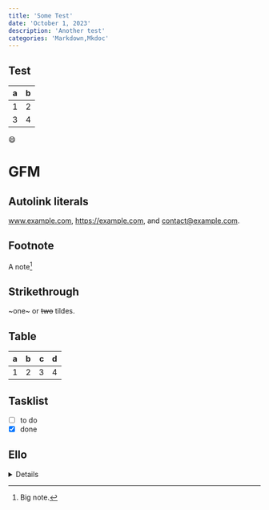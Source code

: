 ```yaml
---
title: 'Some Test'
date: 'October 1, 2023'
description: 'Another test'
categories: 'Markdown,Mkdoc'
---
```


## Test

| a | b |
|---|---|
| 1 | 2 |
| 3 | 4 |

:smile:

# GFM

## Autolink literals

www.example.com, https://example.com, and contact@example.com.

## Footnote

A note[^1]

[^1]: Big note.

## Strikethrough

~one~ or ~~two~~ tildes.

## Table

| a | b | c | d |
|---|:--|--:|:-:|
| 1 | 2 | 3 | 4 |

## Tasklist

* [ ] to do
* [x] done

## Ello

<details>
    Tada! :tada:
</details>
